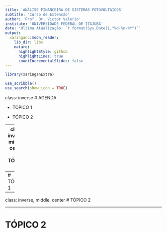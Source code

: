 ```yaml
---
title: 'ANÁLISE FINANCEIRA DE SISTEMAS FOTOVOLTAICOS'
subtitle: 'Curso de Extensão'
author: 'Prof. Dr. Victor Valerio'
institute: 'UNIVERSIDADE FEDERAL DE ITAJUBÁ'
date: 'Última Atualização: `r format(Sys.Date(),"%d-%m-%Y")`'
output:
  xaringan::moon_reader:
    lib_dir: libs
    nature:
      highlightStyle: github
      highlightLines: true
      countIncrementalSlides: false
---
```


```r

library(xaringanExtra)

use_scribble()
use_search(show_icon = TRUE)

```


class: inverse
# AGENDA 

- TÓPICO 1

- TÓPICO 2




---
class: inverse, middle, center
# TÓPICO 1




---
# TÓPICO 1




---
class: inverse, middle, center
# TÓPICO 2




---
# TÓPICO 2
